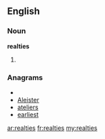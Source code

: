 ==English==

===Noun===
'''realties'''

# {{plural of|[[realty]]}}

===Anagrams===
* {{alphagram|aeeilrst}}
* [[Aleister#English|Aleister]]
* [[ateliers#English|ateliers]]
* [[earliest#English|earliest]]

[[ar:realties]]
[[fr:realties]]
[[my:realties]]
